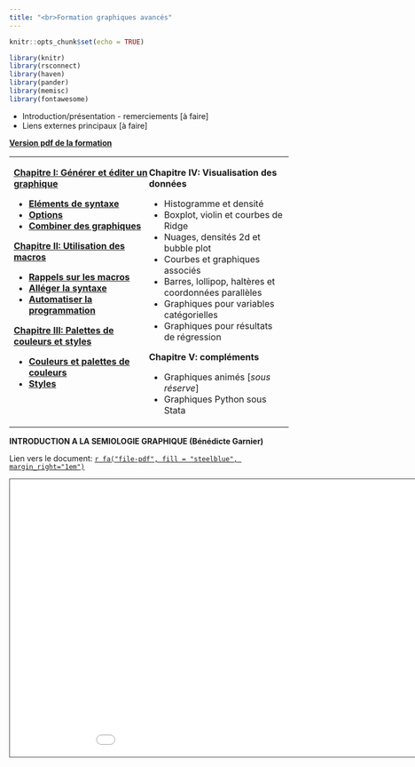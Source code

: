 ---
title: "<br>Formation graphiques avancés"
---

```{r setup, include=FALSE}
knitr::opts_chunk$set(echo = TRUE)

library(knitr)
library(rsconnect)
library(haven)
library(pander)
library(memisc)
library(fontawesome)
```

<style>
.column-left{
  float: left;
  width: 50%;
  text-align: left;
}
.column-center{
  float: left;
  width: 50%;
  text-align: left;
}
</style>


* Introduction/présentation - remerciements [à faire]
* Liens externes principaux [à faire]


[**Version pdf de la formation**](v2_2022_chap123.pdf) 

<table><tr><td>
<div class="column-left">

**[Chapitre I: Générer et éditer un graphique](formation1.html)**  

* [**Eléments de syntaxe**](formation1.html#eléments-de-syntaxe)
* [**Options**](formation1.html#options)
* [**Combiner des graphiques**](formation1.html#combiner-des-graphiques) 


**[Chapitre II: Utilisation des macros](formation2.html)**  

* [**Rappels sur les macros**](formation2.html#rappels-sur-les-macros)
* [**Alléger la syntaxe**](formation2.html#alléger-la-syntaxe)
* [**Automatiser la programmation**](formation2.html#automatiser-la-programmation)


**[Chapitre III: Palettes de couleurs et styles](formation3.html)**  

* [**Couleurs et palettes de couleurs**](formation3.html#couleurs-et-palettes-de-couleurs)
* [**Styles**](formation3.html#styles-thèmes)
<br>

</div>

<div class="column-center">

**Chapitre IV: Visualisation des données**  

* Histogramme et densité
* Boxplot, violin et courbes de Ridge
* Nuages, densités 2d et bubble plot
* Courbes et graphiques associés
* Barres, lollipop, haltères et coordonnées parallèles
* Graphiques pour variables catégorielles
* Graphiques pour résultats de régression  


**Chapitre V: compléments**  

* Graphiques animés [*sous réserve*]
* Graphiques Python sous Stata

</div>
</td></tr></table>



**INTRODUCTION A LA SEMIOLOGIE GRAPHIQUE (Bénédicte Garnier)**  

Lien vers le document: [`r fa("file-pdf", fill = "steelblue", margin_right="1em")`](https://github.com/mthevenin/stata_fr/blob/master/semio_bene/2020.09.14.BGIntro_ppt.pdff)

<iframe src="BGIntro_ppt.pdf" height="500" width="1000" style="border: 1px solid #464646;" allowfullscreen="" allow="autoplay"></iframe>




